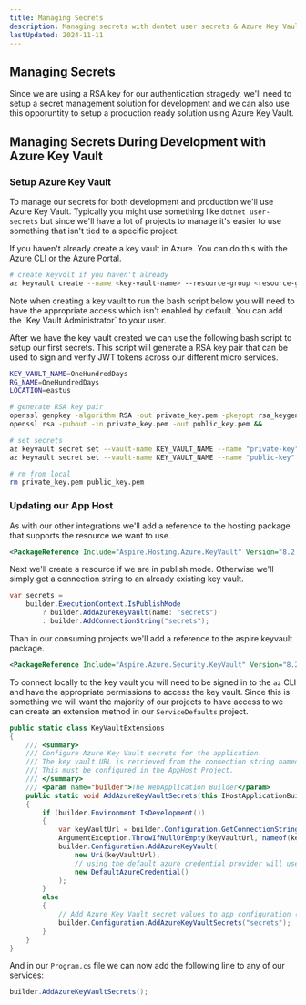 ```yaml
---
title: Managing Secrets
description: Managing secrets with dontet user secrets & Azure Key Vault
lastUpdated: 2024-11-11
---
```



## Managing Secrets

Since we are using a RSA key for our authentication stragedy, we'll
need to setup a secret management solution for development and we
can also use this opporuntity to setup a production ready solution
using Azure Key Vault.

## Managing Secrets During Development with Azure Key Vault

### Setup Azure Key Vault

To manage our secrets for both development and production we'll
use Azure Key Vault. Typically you might use something like `dotnet user-secrets`
but since we'll have a lot of projects to manage it's easier to use
something that isn't tied to a specific project.

If you haven't already create a key vault in Azure. You can do this
with the Azure CLI or the Azure Portal.

```bash
# create keyvolt if you haven't already
az keyvault create --name <key-vault-name> --resource-group <resource-group-name> --location <location>
```

<Aside>
  Note when creating a key vault to run the bash script below you will need to
  have the appropriate access which isn't enabled by default. You can add the
  `Key Vault Administrator` to your user.
</Aside>

After we have the key vault created we can use the following bash script
to setup our first secrets. This script will generate a RSA key pair that can
be used to sign and verify JWT tokens across our different micro services.

```bash title="setup-secrets.sh"
KEY_VAULT_NAME=OneHundredDays
RG_NAME=OneHundredDays
LOCATION=eastus

# generate RSA key pair
openssl genpkey -algorithm RSA -out private_key.pem -pkeyopt rsa_keygen_bits:2048 && \
openssl rsa -pubout -in private_key.pem -out public_key.pem &&

# set secrets
az keyvault secret set --vault-name KEY_VAULT_NAME --name "private-key" --value "$(cat private_key.pem)" && \
az keyvault secret set --vault-name KEY_VAULT_NAME --name "public-key" --value "$(cat public_key.pem)" && \

# rm from local
rm private_key.pem public_key.pem
```

### Updating our App Host

As with our other integrations we'll add a reference to the hosting package
that supports the resource we want to use.

```xml title="OneHundredDays.Api.csproj" ins={1}
<PackageReference Include="Aspire.Hosting.Azure.KeyVault" Version="8.2.2" />
```

Next we'll create a resource if we are in publish mode. Otherwise we'll
simply get a connection string to an already existing key vault.

```csharp title="/100Days.AppHost/Program.cs"
var secrets =
    builder.ExecutionContext.IsPublishMode
        ? builder.AddAzureKeyVault(name: "secrets")
        : builder.AddConnectionString("secrets");
```

Than in our consuming projects we'll add a reference to the aspire keyvault
package.

```xml title="100Days.<Service>.csproj" ins={1}
<PackageReference Include="Aspire.Azure.Security.KeyVault" Version="8.2.2" />
```

To connect locally to the key vault you will need to be signed in
to the `az` CLI and have the appropriate permissions to access the
key vault.
Since this is something we will want the majority of our projects to
have access to we can create an extension method in our `ServiceDefaults`
project.

```csharp title="/100Days.ServiceDefaults/Program.cs"
public static class KeyVaultExtensions
{
    /// <summary>
    /// Configure Azure Key Vault secrets for the application.
    /// The key vault URL is retrieved from the connection string named "secrets".
    /// This must be configured in the AppHost Project.
    /// </summary>
    /// <param name="builder">The WebApplication Builder</param>
    public static void AddAzureKeyVaultSecrets(this IHostApplicationBuilder builder)
    {
        if (builder.Environment.IsDevelopment())
        {
            var keyVaultUrl = builder.Configuration.GetConnectionString("secrets");
            ArgumentException.ThrowIfNullOrEmpty(keyVaultUrl, nameof(keyVaultUrl));
            builder.Configuration.AddAzureKeyVault(
                new Uri(keyVaultUrl),
                // using the default azure credential provider will use the az cli
                new DefaultAzureCredential()
            );
        }
        else
        {
            // Add Azure Key Vault secret values to app configuration (must be the same name you gave the resource in the apphost)
            builder.Configuration.AddAzureKeyVaultSecrets("secrets");
        }
    }
}
```

And in our `Program.cs` file we can now add the following line to
any of our services:

```csharp title="/100Days.<Service>/Program.cs" ins={1}
builder.AddAzureKeyVaultSecrets();
```
